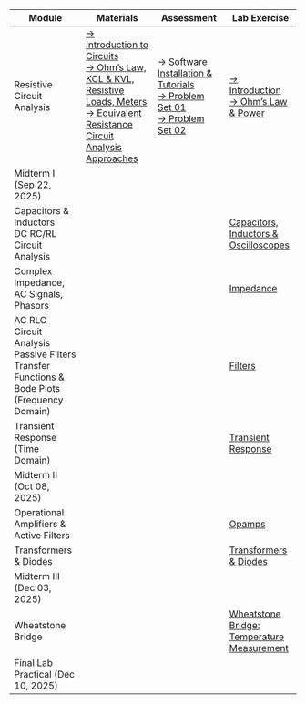 | Module | Materials | Assessment | Lab Exercise |
| --- | --- | --- | --- |
| Resistive Circuit Analysis | [-> Introduction to Circuits](slides/intro-circuits.qmd) <br> [-> Ohm's Law, KCL & KVL, Resistive Loads, Meters](slides/ohm-kcl-kvl.qmd) <br> [-> Equivalent Resistance](slides/r_eq.qmd) <br> [Circuit Analysis Approaches](slides/circuit-analysis.qmd) | [-> Software Installation & Tutorials](software-install-tutorials.qmd) <br> [-> Problem Set 01](problem_sets/ps1.qmd) <br> [-> Problem Set 02](problem_sets/ps2.qmd) | [-> Introduction](labs/introduction.qmd) <br> [-> Ohm's Law & Power](labs/ohms_power.qmd) |
| Midterm I (Sep 22, 2025) | | |
| Capacitors & Inductors <br> DC RC/RL Circuit Analysis | | | [Capacitors, Inductors & Oscilloscopes](labs/caps_inductors_scopes.qmd) |
| Complex Impedance, AC Signals, Phasors | | | [Impedance](labs/impedance.qmd) |
| AC RLC Circuit Analysis <br> Passive Filters <br> Transfer Functions & Bode Plots (Frequency Domain) | | | [Filters](labs/filters.qmd) |
| Transient Response (Time Domain) | | | [Transient Response](labs/transient_resp.qmd) |
| Midterm II (Oct 08, 2025) | | |
| Operational Amplifiers & Active Filters | | | [Opamps](labs/opamps.qmd) |
| Transformers & Diodes | | | [Transformers & Diodes](labs/transformers_diodes.qmd )|
| Midterm III (Dec 03, 2025) | | |
| Wheatstone Bridge | | | [Wheatstone Bridge: Temperature Measurement](labs/wheatstone_temperature.qmd) |
| Final Lab Practical (Dec 10, 2025) | | |